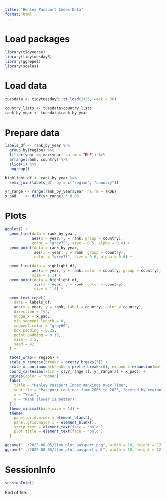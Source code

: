 ```yaml
---
title: "Henley Passport Index Data"
format: html
---
```


# Load packages

```r
library(tidyverse)
library(tidytuesdayR)
library(ggrepel)
library(scales)
```

# Load data

```r
tuesdata <- tidytuesdayR::tt_load(2025, week = 36)

country_lists <- tuesdata$country_lists
rank_by_year <- tuesdata$rank_by_year
```

# Prepare data

```r
labels_df <- rank_by_year %>%
  group_by(region) %>%
  filter(year == max(year, na.rm = TRUE)) %>%
  arrange(rank, country) %>%
  slice(1) %>%
  ungroup()

highlight_df <- rank_by_year %>%
  semi_join(labels_df, by = c("region", "country"))

yr_range <- range(rank_by_year$year, na.rm = TRUE)
x_pad    <- diff(yr_range) * 0.06
```

# Plots

```r
ggplot() +
  geom_line(data = rank_by_year,
            aes(x = year, y = rank, group = country),
            color = "grey75", size = 0.5, alpha = 0.6) +
  geom_point(data = rank_by_year,
             aes(x = year, y = rank, group = country),
             color = "grey75", size = 0.6, alpha = 0.6) +

  geom_line(data = highlight_df,
            aes(x = year, y = rank, color = country, group = country),
            size = 1.1) +
  geom_point(data = highlight_df,
             aes(x = year, y = rank, color = country),
             size = 1.8) +

  geom_text_repel(
    data = labels_df,
    aes(x = year, y = rank, label = country, color = country),
    direction = "y",
    nudge_x = x_pad,
    min.segment.length = 0,
    segment.color = "grey60",
    box.padding = 0.25,
    point.padding = 0.15,
    size = 3.5,
    seed = 42
  ) +

  facet_wrap(~ region) +
  scale_y_reverse(breaks = pretty_breaks(5)) +
  scale_x_continuous(breaks = pretty_breaks(6), expand = expansion(mult = c(0.01, 0.12))) +
  coord_cartesian(xlim = c(yr_range[1], yr_range[2] + x_pad)) +
  guides(color = "none") +
  labs(
    title = "Henley Passport Index Rankings Over Time",
    subtitle = "Passport rankings from 2006 to 2025, faceted by region",
    x = "Year",
    y = "Rank (lower is better)"
  ) +
  theme_minimal(base_size = 14) +
  theme(
    panel.grid.minor = element_blank(),
    panel.grid.major.x = element_blank(),
    strip.text = element_text(face = "bold"),
    plot.title = element_text(face = "bold")
  )

ggsave("../2025-08-05/line_plot_passport.png", width = 18, height = 12)
ggsave("../2025-08-05/line_plot_passport.pdf", width = 18, height = 12, dpi = 300)
```

# SessionInfo

```r
sessionInfo()
```

End of file.
